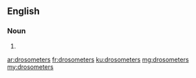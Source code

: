 ==English==

===Noun===
{{head|en|noun plural form}}

# {{plural of|drosometer|lang=en}}

[[ar:drosometers]]
[[fr:drosometers]]
[[ku:drosometers]]
[[mg:drosometers]]
[[my:drosometers]]